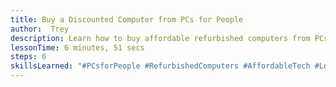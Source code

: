 ```yaml
---
title: Buy a Discounted Computer from PCs for People
author:  Trey
description: Learn how to buy affordable refurbished computers from PCs for People. Prices start at $100 for a desktop or $125 for a laptop, if you qualify for low-income or nonprofit status.
lessonTime: 6 minutes, 51 secs
steps: 6
skillsLearned: "#PCsforPeople #RefurbishedComputers #AffordableTech #LowIncome"
---
```


<LessonStep
   step="1" 
   title="Learn about PCs for People"
   description="In this tutorial Trey will share how to order a discounted refurbished computer if you are low income or are a registered non-profit."
   embedURL="https://www.youtube.com/embed/kddRq79DnsA?si=0sM9DE5qu-eIwi13"
/>

<LessonStep
  step="2"
  title="Customize the Computer"
  description="Trey shows how to customize your refurbished computer before purchase."
  embedURL="https://www.youtube.com/embed/GnZ6HB2MjC0?si=-E56vcr07D7aWBBl"
/>

<LessonStep
  step="3"
  title="Create an account"
  description="How to purchase your customized computer from your cart by creating a new account.  For customer support call 651-354-2552."
  embedURL="https://www.youtube.com/embed/-V60-mDGxag?si=IhsC-gbtYU9onEYw"
/>

<LessonStep
  step="4"
  title="Eligibility Requirements"
  description="Make sure you meet the eligibility requirements to purchase a discounted device.  PCs for People's eligibility requirements are you need to be within 200% or below the Federal Poverty level or 60% or below the area of median income or if you are receiving some form of income-based government assistance."
  embedURL="https://www.youtube.com/embed/Cox6PPRVg54?si=oPN6R85kzH3-QFt9"
/>

<LessonStep
  step="5"
  title=" Entering Demographic Information"
  description="Additional demographic information is needed to qualify for your discounted device.  Trey shows how to enter this information."
  embedURL="https://www.youtube.com/embed/0JOUeKLR5kA?si=04n4AieNgCLEV5bp"
/>

<LessonStep
  step="6"
  title="Complete your order"
  description="The final step in ordering your customized discounted refurbished desktop or laptop is to receive a confirmation email from PCs for People.  For more information, visit http://pcsforpeople.org or call the customer service number which is 651-354-2552."
  embedURL="https://www.youtube.com/embed/O1RZIZdPveo?si=6F6dxRlU-kXt_T7Z"
/>
